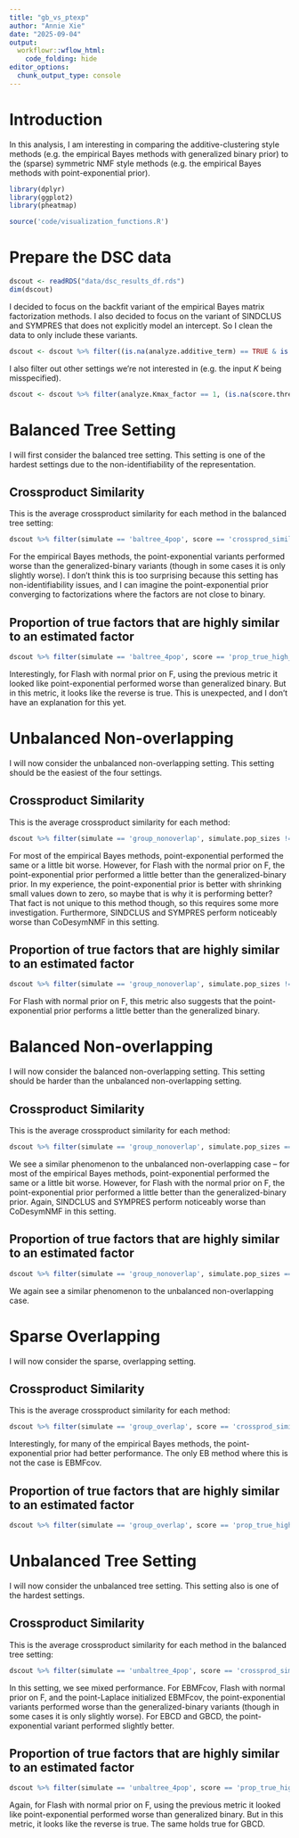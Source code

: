 ```yaml
---
title: "gb_vs_ptexp"
author: "Annie Xie"
date: "2025-09-04"
output: 
  workflowr::wflow_html:
    code_folding: hide
editor_options:
  chunk_output_type: console
---
```


# Introduction
In this analysis, I am interesting in comparing the additive-clustering style methods (e.g. the empirical Bayes methods with generalized binary prior) to the (sparse) symmetric NMF style methods (e.g. the empirical Bayes methods with point-exponential prior).

```r
library(dplyr)
library(ggplot2)
library(pheatmap)
```

```r
source('code/visualization_functions.R')
```

# Prepare the DSC data

```r
dscout <- readRDS("data/dsc_results_df.rds")
dim(dscout)
```

I decided to focus on the backfit variant of the empirical Bayes matrix factorization methods. I also decided to focus on the variant of SINDCLUS and SYMPRES that does not explicitly model an intercept. So I clean the data to only include these variants.
```r
dscout <- dscout %>% filter((is.na(analyze.additive_term) == TRUE & is.na(analyze.backfit) == TRUE) | (analyze.additive_term == 'FALSE' | analyze.backfit == 'TRUE')) %>% select(!(analyze.off_diagonal))
```

I also filter out other settings we're not interested in (e.g. the input $K$ being misspecified).
```r
dscout <- dscout %>% filter(analyze.Kmax_factor == 1, (is.na(score.threshold) == TRUE | score.threshold == 0.9), !(analyze == 'flash_seminmf'))
```

# Balanced Tree Setting
I will first consider the balanced tree setting. This setting is one of the hardest settings due to the non-identifiability of the representation.

## Crossproduct Similarity

This is the average crossproduct similarity for each method in the balanced tree setting:
```r
dscout %>% filter(simulate == 'baltree_4pop', score == 'crossprod_similarity') %>% group_by(analyze, analyze.ebnm_fn) %>% summarise(avg_result = mean(score.result)) %>% arrange(analyze, analyze.ebnm_fn)
```

For the empirical Bayes methods, the point-exponential variants performed worse than the generalized-binary variants (though in some cases it is only slightly worse). I don't think this is too surprising because this setting has non-identifiability issues, and I can imagine the point-exponential prior converging to factorizations where the factors are not close to binary.

## Proportion of true factors that are highly similar to an estimated factor

```r
dscout %>% filter(simulate == 'baltree_4pop', score == 'prop_true_high_cos_sim') %>% group_by(analyze, analyze.ebnm_fn) %>% summarise(avg_result = mean(score.result)) %>% arrange(analyze, analyze.ebnm_fn)
```

Interestingly, for Flash with normal prior on F, using the previous metric it looked like point-exponential performed worse than generalized binary. But in this metric, it looks like the reverse is true. This is unexpected, and I don't have an explanation for this yet.

# Unbalanced Non-overlapping
I will now consider the unbalanced non-overlapping setting. This setting should be the easiest of the four settings.

## Crossproduct Similarity

This is the average crossproduct similarity for each method:
```r
dscout %>% filter(simulate == 'group_nonoverlap', simulate.pop_sizes != 'rep(40, 4)', score == 'crossprod_similarity') %>% group_by(analyze, analyze.ebnm_fn) %>% summarise(avg_result = mean(score.result)) %>% arrange(analyze, analyze.ebnm_fn)
```

For most of the empirical Bayes methods, point-exponential performed the same or a little bit worse. However, for Flash with the normal prior on F, the point-exponential prior performed a little better than the generalized-binary prior. In my experience, the point-exponential prior is better with shrinking small values down to zero, so maybe that is why it is performing better? That fact is not unique to this method though, so this requires some more investigation. Furthermore, SINDCLUS and SYMPRES perform noticeably worse than CoDesymNMF in this setting.

## Proportion of true factors that are highly similar to an estimated factor

```r
dscout %>% filter(simulate == 'group_nonoverlap', simulate.pop_sizes != 'rep(40, 4)', score == 'prop_true_high_cos_sim') %>% group_by(analyze, analyze.ebnm_fn) %>% summarise(avg_result = mean(score.result)) %>% arrange(analyze, analyze.ebnm_fn)
```

For Flash with normal prior on F, this metric also suggests that the point-exponential prior performs a little better than the generalized binary.

# Balanced Non-overlapping
I will now consider the balanced non-overlapping setting. This setting should be harder than the unbalanced non-overlapping setting.

## Crossproduct Similarity

This is the average crossproduct similarity for each method:
```r
dscout %>% filter(simulate == 'group_nonoverlap', simulate.pop_sizes == 'rep(40, 4)', score == 'crossprod_similarity') %>% group_by(analyze, analyze.ebnm_fn) %>% summarise(avg_result = mean(score.result)) %>% arrange(analyze, analyze.ebnm_fn)
```

We see a similar phenomenon to the unbalanced non-overlapping case -- for most of the empirical Bayes methods, point-exponential performed the same or a little bit worse. However, for Flash with the normal prior on F, the point-exponential prior performed a little better than the generalized-binary prior. Again, SINDCLUS and SYMPRES perform noticeably worse than CoDesymNMF in this setting.

## Proportion of true factors that are highly similar to an estimated factor

```r
dscout %>% filter(simulate == 'group_nonoverlap', simulate.pop_sizes == 'rep(40, 4)', score == 'prop_true_high_cos_sim') %>% group_by(analyze, analyze.ebnm_fn) %>% summarise(avg_result = mean(score.result)) %>% arrange(analyze, analyze.ebnm_fn)
```

We again see a similar phenomenon to the unbalanced non-overlapping case.

# Sparse Overlapping
I will now consider the sparse, overlapping setting.

## Crossproduct Similarity

This is the average crossproduct similarity for each method:
```r
dscout %>% filter(simulate == 'group_overlap', score == 'crossprod_similarity') %>% group_by(analyze, analyze.ebnm_fn) %>% summarise(avg_result = mean(score.result)) %>% arrange(analyze, analyze.ebnm_fn)
```

Interestingly, for many of the empirical Bayes methods, the point-exponential prior had better performance. The only EB method where this is not the case is EBMFcov.

## Proportion of true factors that are highly similar to an estimated factor

```r
dscout %>% filter(simulate == 'group_overlap', score == 'prop_true_high_cos_sim') %>% group_by(analyze, analyze.ebnm_fn) %>% summarise(avg_result = mean(score.result)) %>% arrange(analyze, analyze.ebnm_fn)
```

# Unbalanced Tree Setting
I will now consider the unbalanced tree setting. This setting also is one of the hardest settings.

## Crossproduct Similarity

This is the average crossproduct similarity for each method in the balanced tree setting:
```r
dscout %>% filter(simulate == 'unbaltree_4pop', score == 'crossprod_similarity') %>% group_by(analyze, analyze.ebnm_fn) %>% summarise(avg_result = mean(score.result)) %>% arrange(analyze, analyze.ebnm_fn)
```

In this setting, we see mixed performance. For EBMFcov, Flash with normal prior on F, and the point-Laplace initialized EBMFcov, the point-exponential variants performed worse than the generalized-binary variants (though in some cases it is only slightly worse). For EBCD and GBCD, the point-exponential variant performed slightly better.

## Proportion of true factors that are highly similar to an estimated factor

```r
dscout %>% filter(simulate == 'unbaltree_4pop', score == 'prop_true_high_cos_sim') %>% group_by(analyze, analyze.ebnm_fn) %>% summarise(avg_result = mean(score.result)) %>% arrange(analyze, analyze.ebnm_fn)
```

Again, for Flash with normal prior on F, using the previous metric it looked like point-exponential performed worse than generalized binary. But in this metric, it looks like the reverse is true. The same holds true for GBCD.
